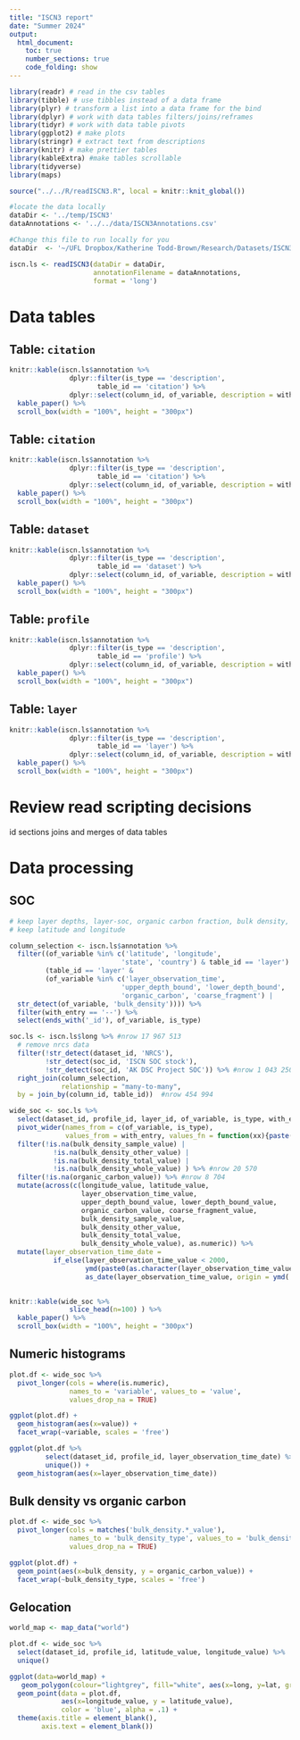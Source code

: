 ```yaml
---
title: "ISCN3 report"
date: "Summer 2024"
output: 
  html_document: 
    toc: true
    number_sections: true
    code_folding: show
---
```


```r

library(readr) # read in the csv tables
library(tibble) # use tibbles instead of a data frame
library(plyr) # transform a list into a data frame for the bind
library(dplyr) # work with data tables filters/joins/reframes
library(tidyr) # work with data table pivots
library(ggplot2) # make plots
library(stringr) # extract text from descriptions
library(knitr) # make prettier tables
library(kableExtra) #make tables scrollable
library(tidyverse)
library(maps)

source("../../R/readISCN3.R", local = knitr::knit_global())

#locate the data locally
dataDir <- '../temp/ISCN3'
dataAnnotations <- '../../data/ISCN3Annotations.csv'
```

```r
#Change this file to run locally for you
dataDir  <- '~/UFL Dropbox/Katherine Todd-Brown/Research/Datasets/ISCN3'
```

```r
iscn.ls <- readISCN3(dataDir = dataDir,
                     annotationFilename = dataAnnotations,
                     format = 'long')
```
# Data tables

## Table: `citation`

```r
knitr::kable(iscn.ls$annotation %>%
               dplyr::filter(is_type == 'description',
                      table_id == 'citation') %>%
               dplyr::select(column_id, of_variable, description = with_entry)) %>%
  kable_paper() %>%
  scroll_box(width = "100%", height = "300px")
```

## Table: `citation`

```r
knitr::kable(iscn.ls$annotation %>%
               dplyr::filter(is_type == 'description',
                      table_id == 'citation') %>%
               dplyr::select(column_id, of_variable, description = with_entry)) %>%
  kable_paper() %>%
  scroll_box(width = "100%", height = "300px")
```

## Table: `dataset`

```r
knitr::kable(iscn.ls$annotation %>%
               dplyr::filter(is_type == 'description',
                      table_id == 'dataset') %>%
               dplyr::select(column_id, of_variable, description = with_entry)) %>%
  kable_paper() %>%
  scroll_box(width = "100%", height = "300px")
```

## Table: `profile`

```r
knitr::kable(iscn.ls$annotation %>%
               dplyr::filter(is_type == 'description',
                      table_id == 'profile') %>%
               dplyr::select(column_id, of_variable, description = with_entry)) %>%
  kable_paper() %>%
  scroll_box(width = "100%", height = "300px")
```

## Table: `layer`

```r
knitr::kable(iscn.ls$annotation %>%
               dplyr::filter(is_type == 'description',
                      table_id == 'layer') %>%
               dplyr::select(column_id, of_variable, description = with_entry)) %>%
  kable_paper() %>%
  scroll_box(width = "100%", height = "300px")
```

# Review read scripting decisions

id sections
joins and merges of data tables

# Data processing

## SOC

```r

# keep layer depths, layer-soc, organic carbon fraction, bulk density, and coarse fraction
# keep latitude and longitude

column_selection <- iscn.ls$annotation %>%
  filter((of_variable %in% c('latitude', 'longitude',
                            'state', 'country') & table_id == 'layer') |
         (table_id == 'layer' & 
         (of_variable %in% c('layer_observation_time',
                            'upper_depth_bound', 'lower_depth_bound',
                            'organic_carbon', 'coarse_fragment') |
  str_detect(of_variable, 'bulk_density')))) %>%
  filter(with_entry == '--') %>%
  select(ends_with('_id'), of_variable, is_type)

soc.ls <- iscn.ls$long %>% #nrow 17 967 513
  # remove nrcs data
  filter(!str_detect(dataset_id, 'NRCS'),
         !str_detect(soc_id, 'ISCN SOC stock'),
         !str_detect(soc_id, 'AK DSC Project SOC')) %>% #nrow 1 043 250
  right_join(column_selection, 
             relationship = "many-to-many",
  by = join_by(column_id, table_id))  #nrow 454 994

wide_soc <- soc.ls %>%
  select(dataset_id, profile_id, layer_id, of_variable, is_type, with_entry) %>%
  pivot_wider(names_from = c(of_variable, is_type), 
              values_from = with_entry, values_fn = function(xx){paste(unlist(xx), collapse = '::')}) %>% #nrow 32 581 
  filter(!is.na(bulk_density_sample_value) |
           !is.na(bulk_density_other_value) |
           !is.na(bulk_density_total_value) |
           !is.na(bulk_density_whole_value) ) %>% #nrow 20 570
  filter(!is.na(organic_carbon_value)) %>% #nrow 8 704
  mutate(across(c(longitude_value, latitude_value,
                  layer_observation_time_value,
                  upper_depth_bound_value, lower_depth_bound_value,
                  organic_carbon_value, coarse_fragment_value,
                  bulk_density_sample_value,
                  bulk_density_other_value,
                  bulk_density_total_value,
                  bulk_density_whole_value), as.numeric)) %>%
  mutate(layer_observation_time_date = 
           if_else(layer_observation_time_value < 2000,
                   ymd(paste0(as.character(layer_observation_time_value), '-01-01')), 
                   as_date(layer_observation_time_value, origin = ymd('1900-01-01'))))
  
```


```r
knitr::kable(wide_soc %>%
               slice_head(n=100) ) %>%
  kable_paper() %>%
  scroll_box(width = "100%", height = "300px")
```

## Numeric histograms

```r

plot.df <- wide_soc %>%
  pivot_longer(cols = where(is.numeric), 
               names_to = 'variable', values_to = 'value',
               values_drop_na = TRUE)

ggplot(plot.df) +
  geom_histogram(aes(x=value)) +
  facet_wrap(~variable, scales = 'free')

ggplot(plot.df %>%
         select(dataset_id, profile_id, layer_observation_time_date) %>%
         unique()) +
  geom_histogram(aes(x=layer_observation_time_date))
```

## Bulk density vs organic carbon

```r
plot.df <- wide_soc %>%
  pivot_longer(cols = matches('bulk_density.*_value'), 
               names_to = 'bulk_density_type', values_to = 'bulk_density',
               values_drop_na = TRUE)

ggplot(plot.df) +
  geom_point(aes(x=bulk_density, y = organic_carbon_value)) +
  facet_wrap(~bulk_density_type, scales = 'free')
```

## Gelocation

```r

world_map <- map_data("world")

plot.df <- wide_soc %>%
  select(dataset_id, profile_id, latitude_value, longitude_value) %>%
  unique()

ggplot(data=world_map) + 
   geom_polygon(colour="lightgrey", fill="white", aes(x=long, y=lat, group=group)) +
  geom_point(data = plot.df, 
             aes(x=longitude_value, y = latitude_value),
             color = 'blue', alpha = .1) +
  theme(axis.title = element_blank(),
        axis.text = element_blank())
```


